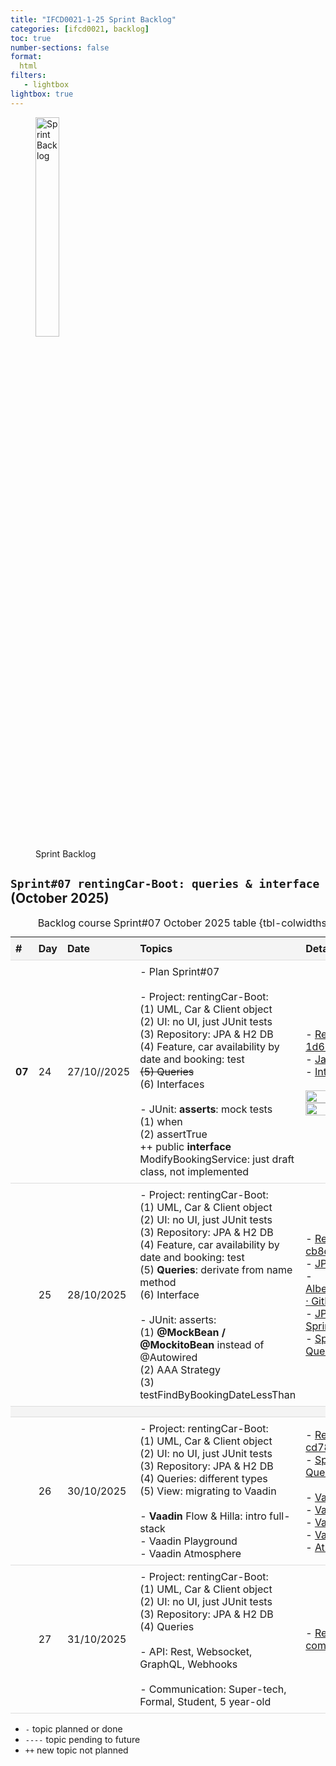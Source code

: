 ```yaml
---
title: "IFCD0021-1-25 Sprint Backlog"
categories: [ifcd0021, backlog]
toc: true
number-sections: false
format:
  html
filters:
   - lightbox
lightbox: true
---
```


<style>

.heatMap th { background:  #f4f4f4;}
tr:nth-child(3) {background-color: #f4f4f4;}

th, td {
  padding: 8px;
  text-align: left;
  border-bottom: 1px solid #ddd;
}

tr:hover {background-color:  #f4f4f4;}

</style>

![Sprint Backlog](/images/home/backlog.jpg){width="30%"}

<div class="heatMap">

::: {.column-page-right}

##  ``Sprint#07 rentingCar-Boot: queries & interface`` (October 2025)

| # | Day | Date | Topics |  Details Topics |
| -- | -- | -- | -- | -- |
| **07**  | 24 | 27/10//2025 |  - Plan Sprint#07 </br></br> - Project: rentingCar-Boot: <br> (1) UML, Car & Client object  <br> (2) UI: no UI, just JUnit tests <br>  (3) Repository: JPA & H2 DB </br> (4) Feature, car availability by date and booking: test</br> <s>(5) Queries </s></br> (6) Interfaces  </br>  </br>  - JUnit: **asserts**: mock tests </br> (1)  when </br> (2) assertTrue  </br> ++ public **interface** ModifyBookingService: just draft class, not implemented    |   - [Repo rentingCar-Boot: 1d69fc4](https://github.com/AlbertProfe/rentingCarTest/tree/1d69fc4b23c0e940c667d59febececb884685720){.external target='_blank'} </br> - [Java Interface](https://albertprofe.dev/javase/se-concepts-interface.html){.external target='_blank'} </br> - [Interface example](https://albertprofe.dev/javase/selab0-4.html){.external target='_blank'}</br></br>  ![](/images/javase/OOP_UMLSuperclass.png){.lightbox width=80% fig-align="center"} </br> ![](/images/javase/Interface.jpg){.lightbox width=80% fig-align="center"}|
|  | 25 | 28/10/2025 |  - Project: rentingCar-Boot: <br> (1) UML, Car & Client object  <br> (2) UI: no UI, just JUnit tests <br>  (3) Repository: JPA & H2 DB </br> (4) Feature, car availability by date and booking: test</br> (5) **Queries**: derivate from name method </br> (6) Interface </br>  </br>  - JUnit: asserts: </br>(1) **@MockBean / @MockitoBean** instead of @Autowired</br> (2) AAA Strategy </br>(3) testFindByBookingDateLessThan </br>   |    - [Repo rentingCar-Boot: cb8dd61e6](https://github.com/AlbertProfe/rentingCarTest/tree/cb8dd61e649d656b1f7f4a72f0fb6b43e872853e){.external target='_blank'} </br> - [JPA: relationships](/springboot/boot-concepts-jpa-3.qmd){.external target='_blank'} </br> - [AlbertProfe/rentingCarTest · GitHub](https://github.com/AlbertProfe/rentingCarTest/blob/master/docs/masterdocappends/BookingRepository_Queries.md) </br> - [JPA Query Methods :: Spring Data JPA](https://docs.spring.io/spring-data/jpa/reference/jpa/query-methods.html#jpa.query-methods.query-creation) </br> - [Spring Boot: JPA Queries – albertprofe wiki](https://albertprofe.dev/springboot/boot-concepts-jpa-4.html) </br>  |
|   |
|   | 26 | 30/10/2025 | - Project: rentingCar-Boot: <br> (1) UML, Car & Client object  <br> (2) UI: no UI, just JUnit tests <br>  (3) Repository: JPA & H2 DB </br> (4) Queries: different types  </br>  (5) View: migrating to Vaadin  </br> </br>  - **Vaadin** Flow & Hilla: intro full-stack </br> - Vaadin Playground  </br>  - Vaadin Atmosphere |  - [Repo rentingCar-Boot: cd78a53](https://github.com/AlbertProfe/rentingCarTest/tree/cd78a5369f8d5861804ccda63e641910e44fec7f){.external target='_blank'} </br>  - [Spring Boot: JPA Queries – albertprofe wiki](https://albertprofe.dev/springboot/boot-concepts-jpa-4.html) </br> </br>  - [Vaadin](https://vaadin.com/){.external target='_blank'}</br> - [Vaadin playground](https://start.vaadin.com/app/p){.external target='_blank'} </br>- [Vaadin Flow](/springboot/boot-concepts-vaadin-flow.qmd){.external target='_blank'} </br> - [Vaadin Hilla](/springboot/boot-concepts-vaadin-hilla.qmd){.external target='_blank'} </br> - [Atmosphere](https://github.com/Atmosphere/atmosphere){.external target='_blank'} |
|   | 27 | 31/10/2025 | - Project: rentingCar-Boot: <br> (1) UML, Car & Client object  <br> (2) UI: no UI, just JUnit tests <br>  (3) Repository: JPA & H2 DB </br> (4) Queries </br> </br> - API: Rest, Websocket, GraphQL, Webhooks  </br> </br> - Communication: Super-tech, Formal, Student, 5 year-old|   - [Repo rentingCar-Boot: commit](https://github.com/AlbertProfe/rentingCarTest/tree/){.external target='_blank'} </br>    |
: Backlog course Sprint#07 October 2025 table {tbl-colwidths="[2,2,2,60,34]"}
:::

</div>

::: {.callout-note}
- `-` topic planned or done
- `----` topic pending to future
- `++` new topic not planned
:::

